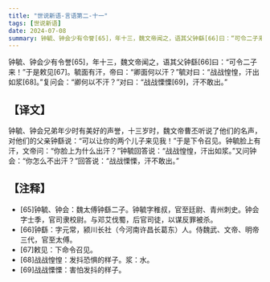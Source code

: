 ```yaml
---
title: "世说新语-言语第二-十一"
tags: [世说新语]
date: 2024-07-08
summary: 钟毓、钟会少有令誉[65]，年十三，魏文帝闻之，语其父钟繇[66]曰：“可令二子来！
---
```


钟毓、钟会少有令誉[65]，年十三，魏文帝闻之，语其父钟繇[66]曰：“可令二子来！”于是敕见[67]。毓面有汗，帝曰：“卿面何以汗？”毓对曰：“战战惶惶，汗出如浆[68]。”复问会：“卿何以不汗？”对曰：“战战慄慄[69]，汗不敢出。”

## 【译文】

钟毓、钟会兄弟年少时有美好的声誉，十三岁时，魏文帝曹丕听说了他们的名声，对他们的父亲钟繇说：“可以让你的两个儿子来见我！”于是下令召见。钟毓脸上有汗，文帝问：“你脸上为什么出汗？”钟毓回答说：“战战惶惶，汗出如浆。”又问钟会：“你怎么不出汗？”回答说：“战战慄慄，汗不敢出。”

## 【注释】

- [65]钟毓、钟会：魏太傅钟繇二子。钟毓字稚叔，官至廷尉、青州刺史。钟会字士季，官司隶校尉。与邓艾伐蜀，后官司徒，以谋反罪被杀。
- [66]钟繇：字元常，颍川长社（今河南许昌长葛东）人。侍魏武、文帝、明帝三代，官至太傅。
- [67]敕见：下命令召见。
- [68]战战惶惶：发抖恐惧的样子。浆：水。
- [69]战战慄慄：害怕发抖的样子。
